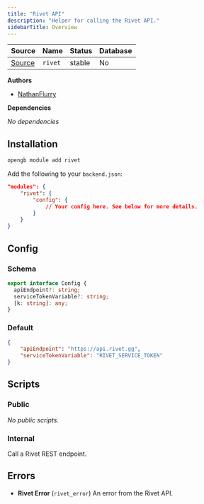 ```yaml
---
title: "Rivet API"
description: "Helper for calling the Rivet API."
sidebarTitle: Overview
---
```


| Source                                                                           | Name       | Status     | Database     |
| -------------------------------------------------------------------------------- | ---------- | ---------- | ------------ |
| [Source](https://github.com/rivet-gg/opengb-modules/tree/main/modules/rivet) | `rivet` | stable | No |

**Authors**

- [NathanFlurry](https://github.com/NathanFlurry)

**Dependencies**

_No dependencies_

## Installation

<Tabs>

<Tab title="CLI">

```sh CLI
opengb module add rivet
```

</Tab>

<Tab title="backend.json">

Add the following to your `backend.json`:

```json backend.json
"modules": {
	"rivet": {
		"config": {
			// Your config here. See below for more details.
		}
	}
}

```
</Tab>

</Tabs>

## Config

### Schema
		
```typescript
export interface Config {
  apiEndpoint?: string;
  serviceTokenVariable?: string;
  [k: string]: any;
}
```

### Default

```json
{
    "apiEndpoint": "https://api.rivet.gg",
    "serviceTokenVariable": "RIVET_SERVICE_TOKEN"
}
```



## Scripts

### Public

<CardGroup>_No public scripts._</CardGroup>

### Internal

<CardGroup><Card title="Call" href="/modules/rivet/scripts/call">Call a Rivet REST endpoint.</Card></CardGroup>

## Errors

- **Rivet Error** (`rivet_error`) An error from the Rivet API.
